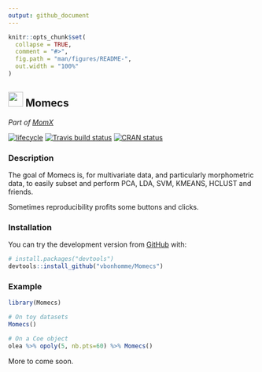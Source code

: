 ```yaml
---
output: github_document
---
```


<!-- README.md is generated from README.Rmd. Please edit that file -->

```r
knitr::opts_chunk$set(
  collapse = TRUE,
  comment = "#>",
  fig.path = "man/figures/README-",
  out.width = "100%"
)
```
## <img src="https://raw.githubusercontent.com/googlei18n/noto-emoji/master/svg/emoji_u1f37c.svg?sanitize=true" width="30px"> Momecs
_Part of [MomX](https://momx.github.io/MomX/)_

[![lifecycle](https://img.shields.io/badge/lifecycle-experimental-orange.svg)](https://www.tidyverse.org/lifecycle/#experimental)
[![Travis build status](https://travis-ci.org/MomX/Momecs.svg?branch=master)](https://travis-ci.org/MomX/Momecs)
[![CRAN status](https://www.r-pkg.org/badges/version/Momecs)](https://cran.r-project.org/package=Momecs)

### Description

The goal of Momecs is, for multivariate data, and particularly morphometric data, to easily subset and perform PCA, LDA, SVM, KMEANS, HCLUST and friends. 

Sometimes reproducibility profits some buttons and clicks.

### Installation
<!--
You can install the released version of Momecs from [CRAN](https://CRAN.R-project.org) with:

``` r
install.packages("Momecs")
```
-->
You can try the development version from [GitHub](https://github.com/) with:

``` r
# install.packages("devtools")
devtools::install_github("vbonhomme/Momecs")
```
### Example

```r
library(Momecs)

# On toy datasets
Momecs()

# On a Coe object
olea %>% opoly(5, nb.pts=60) %>% Momecs()
```

More to come soon.
